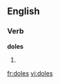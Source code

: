 ==English==

===Verb===
'''doles'''

# {{third-person singular of|[[dole]]}}

[[fr:doles]]
[[vi:doles]]
